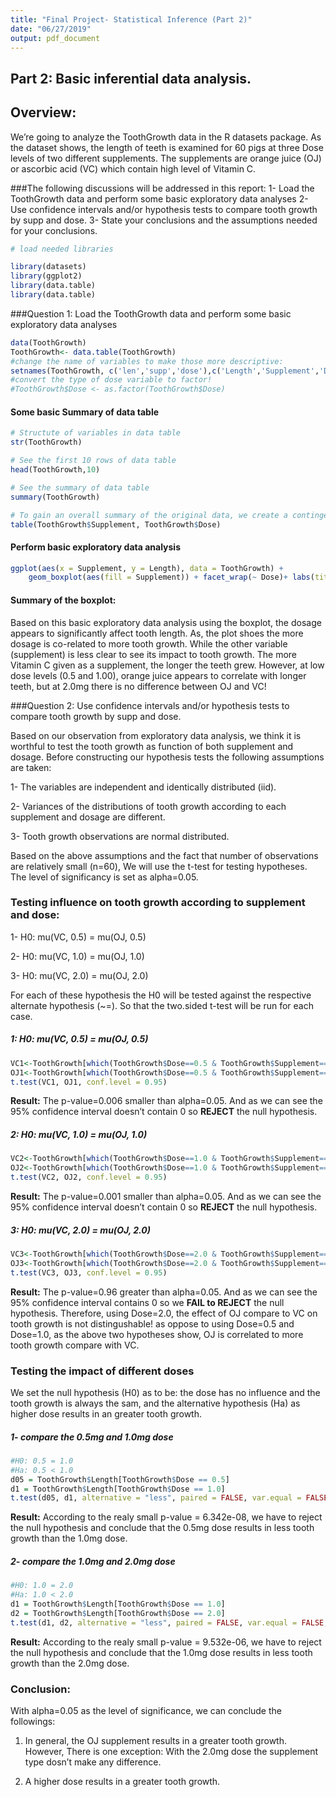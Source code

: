 ---
title: "Final Project- Statistical Inference (Part 2)"
date: "06/27/2019"
output: pdf_document
---
## Part 2: Basic inferential data analysis.

## Overview:
We're going to analyze the ToothGrowth data in the R datasets package. 
As the dataset shows, the length of teeth is examined for 60 pigs at three Dose levels of two different supplements. The supplements are orange juice (OJ) or ascorbic acid (VC) which contain high level of Vitamin C.

###The following discussions will be addressed in this report:
1- Load the ToothGrowth data and perform some basic exploratory data analyses
2- Use confidence intervals and/or hypothesis tests to compare tooth growth by supp and dose.
3- State your conclusions and the assumptions needed for your conclusions.

```{r}
# load needed libraries

library(datasets)
library(ggplot2)
library(data.table)
library(data.table)
```

###Question 1: Load the ToothGrowth data and perform some basic exploratory data analyses
```{r}
data(ToothGrowth)
ToothGrowth<- data.table(ToothGrowth) 
#change the name of variables to make those more descriptive:
setnames(ToothGrowth, c('len','supp','dose'),c('Length','Supplement','Dose'))
#convert the type of dose variable to factor!
#ToothGrowth$Dose <- as.factor(ToothGrowth$Dose)
```
#### Some basic Summary of data table

```{r}
# Structute of variables in data table
str(ToothGrowth)
```

```{r}
# See the first 10 rows of data table
head(ToothGrowth,10)
```
```{r}
# See the summary of data table
summary(ToothGrowth)
```

```{r}
# To gain an overall summary of the original data, we create a contingency table from the original data table
table(ToothGrowth$Supplement, ToothGrowth$Dose)
```

#### Perform basic exploratory data analysis
```{r}
ggplot(aes(x = Supplement, y = Length), data = ToothGrowth) +
    geom_boxplot(aes(fill = Supplement)) + facet_wrap(~ Dose)+ labs(title="Tooth growth by supplement type and dose(mg)" , y = "length", x = "Supplement")

```

#### Summary of the boxplot:
Based on this basic exploratory data analysis using the boxplot, the dosage appears to significantly affect tooth length. As, the plot shoes the more dosage is co-related to more tooth growth. While the other variable (supplement) is less clear to see its impact to tooth growth. The more Vitamin C given as a supplement, the longer the teeth grew. However, at low dose levels (0.5 and 1.00), orange juice appears to correlate with longer teeth, but at 2.0mg there is no difference between OJ and VC!

###Question 2: Use confidence intervals and/or hypothesis tests to compare tooth growth by supp and dose.

Based on our observation from exploratory data analysis, we think it is worthful to test the tooth growth as function of both supplement and dosage. Before constructing our hypothesis tests the following assumptions are taken:

1- The variables are independent and identically distributed (iid).

2- Variances of the distributions of tooth growth according to each supplement and dosage are different.

3- Tooth growth observations are normal distributed.


Based on the above assumptions and the fact that number of observations are relatively small (n=60), We will use the t-test for testing hypotheses. The level of significancy is set as alpha=0.05.

### Testing influence on tooth growth according to supplement and dose:

1- H0: mu(VC, 0.5) = mu(OJ, 0.5)

2- H0: mu(VC, 1.0) = mu(OJ, 1.0)

3- H0: mu(VC, 2.0) = mu(OJ, 2.0)

For each of these hypothesis the H0 will be tested against the respective alternate hypothesis (~=). So that the two.sided t-test will be run for each case.

##### 1: H0: mu(VC, 0.5) = mu(OJ, 0.5)

```{r}
VC1<-ToothGrowth[which(ToothGrowth$Dose==0.5 & ToothGrowth$Supplement=='VC'),]$Length
OJ1<-ToothGrowth[which(ToothGrowth$Dose==0.5 & ToothGrowth$Supplement=='OJ'),]$Length
t.test(VC1, OJ1, conf.level = 0.95)

```

**Result:** The p-value=0.006 smaller than alpha=0.05. And as we can see the 95% confidence interval doesn't contain 0 so **REJECT** the null hypothesis. 

##### 2: H0: mu(VC, 1.0) = mu(OJ, 1.0)

```{r}
VC2<-ToothGrowth[which(ToothGrowth$Dose==1.0 & ToothGrowth$Supplement=='VC'),]$Length
OJ2<-ToothGrowth[which(ToothGrowth$Dose==1.0 & ToothGrowth$Supplement=='OJ'),]$Length
t.test(VC2, OJ2, conf.level = 0.95)

```
**Result:** The p-value=0.001 smaller than alpha=0.05. And as we can see the 95% confidence interval doesn't contain 0 so **REJECT** the null hypothesis. 

##### 3: H0: mu(VC, 2.0) = mu(OJ, 2.0)

```{r}
VC3<-ToothGrowth[which(ToothGrowth$Dose==2.0 & ToothGrowth$Supplement=='VC'),]$Length
OJ3<-ToothGrowth[which(ToothGrowth$Dose==2.0 & ToothGrowth$Supplement=='OJ'),]$Length
t.test(VC3, OJ3, conf.level = 0.95)
```

**Result:** The p-value=0.96 greater than alpha=0.05. And as we can see the 95% confidence interval contains 0 so we **FAIL to REJECT** the null hypothesis. Therefore, using Dose=2.0, the effect of OJ compare to VC on tooth growth is not distingushable! 
as oppose to using Dose=0.5 and Dose=1.0, as the above two hypotheses show, OJ is correlated to more tooth growth compare with VC.

### Testing the impact of different doses

We set the null hypothesis (H0) as to be: the dose has no influence and the tooth growth is always the sam, and the alternative hypothesis (Ha) as higher dose results in an greater tooth growth.

##### 1- compare the 0.5mg and 1.0mg dose
```{r}
#H0: 0.5 = 1.0
#Ha: 0.5 < 1.0
d05 = ToothGrowth$Length[ToothGrowth$Dose == 0.5]
d1 = ToothGrowth$Length[ToothGrowth$Dose == 1.0]
t.test(d05, d1, alternative = "less", paired = FALSE, var.equal = FALSE, conf.level = 0.95)
```
**Result:** According to the realy small p-value = 6.342e-08, we have to reject the null hypothesis and conclude that the 0.5mg dose results in less tooth growth than the 1.0mg dose.

##### 2- compare the 1.0mg and 2.0mg dose
```{r}
#H0: 1.0 = 2.0
#Ha: 1.0 < 2.0
d1 = ToothGrowth$Length[ToothGrowth$Dose == 1.0]
d2 = ToothGrowth$Length[ToothGrowth$Dose == 2.0]
t.test(d1, d2, alternative = "less", paired = FALSE, var.equal = FALSE, conf.level = 0.95)
```
**Result:** According to the realy small p-value = 9.532e-06, we have to reject the null hypothesis and conclude that the 1.0mg dose results in less tooth growth than the 2.0mg dose.


### Conclusion:
With alpha=0.05 as the level of significance, we can conclude the followings:

1) In general, the OJ supplement results in a greater tooth growth. However, There is one exception: With the 2.0mg dose the supplement type dosn't make any difference.

2) A higher dose results in a greater tooth growth.









